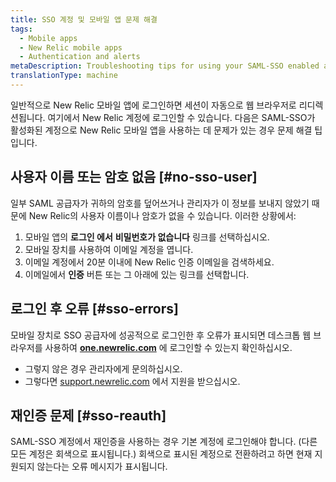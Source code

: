 ```yaml
---
title: SSO 계정 및 모바일 앱 문제 해결
tags:
  - Mobile apps
  - New Relic mobile apps
  - Authentication and alerts
metaDescription: Troubleshooting tips for using your SAML-SSO enabled account with the New Relic mobile app.
translationType: machine
---
```


일반적으로 New Relic 모바일 앱에 로그인하면 세션이 자동으로 웹 브라우저로 리디렉션됩니다. 여기에서 New Relic 계정에 로그인할 수 있습니다. 다음은 SAML-SSO가 활성화된 계정으로 New Relic 모바일 앱을 사용하는 데 문제가 있는 경우 문제 해결 팁입니다.

## 사용자 이름 또는 암호 없음 [#no-sso-user]

일부 SAML 공급자가 귀하의 암호를 덮어쓰거나 관리자가 이 정보를 보내지 않았기 때문에 New Relic의 사용자 이름이나 암호가 없을 수 있습니다. 이러한 상황에서:

1. 모바일 앱의 **로그인 에서** **비밀번호가 없습니다** 링크를 선택하십시오.
2. 모바일 장치를 사용하여 이메일 계정을 엽니다.
3. 이메일 계정에서 20분 이내에 New Relic 인증 이메일을 검색하세요.
4. 이메일에서 **인증** 버튼 또는 그 아래에 있는 링크를 선택합니다.

## 로그인 후 오류 [#sso-errors]

모바일 장치로 SSO 공급자에 성공적으로 로그인한 후 오류가 표시되면 데스크톱 웹 브라우저를 사용하여 **[one.newrelic.com](https://one.newrelic.com/all-capabilities)** 에 로그인할 수 있는지 확인하십시오.

* 그렇지 않은 경우 관리자에게 문의하십시오.
* 그렇다면 [support.newrelic.com](https://support.newrelic.com) 에서 지원을 받으십시오.

## 재인증 문제 [#sso-reauth]

SAML-SSO 계정에서 재인증을 사용하는 경우 기본 계정에 로그인해야 합니다. (다른 모든 계정은 회색으로 표시됩니다.) 회색으로 표시된 계정으로 전환하려고 하면 현재 지원되지 않는다는 오류 메시지가 표시됩니다.